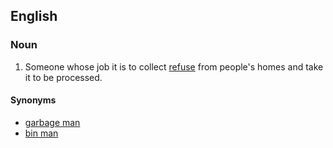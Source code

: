 ==English==

===Noun===
{{en-noun|trashmen}}

# Someone whose job it is to collect [[refuse]] from people's homes and take it to be processed.

====Synonyms====
*[[garbage man]] 
*[[bin man]]